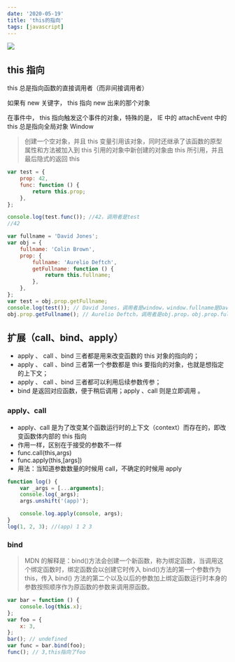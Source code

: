 ```yaml
---
date: '2020-05-19'
title: 'this的指向'
tags: [javascript]
---
```


![](https://cdn.jsdelivr.net/gh/funnypan/pics@master/img/20200413141906.png)

## this 指向

this 总是指向函数的直接调⽤者（⽽⾮间接调⽤者）

如果有 new 关键字， this 指向 new 出来的那个对象

在事件中， this 指向触发这个事件的对象，特殊的是， IE 中的 attachEvent 中的 this 总是指向全局对象 Window

> 创建⼀个空对象，并且 this 变量引⽤该对象，同时还继承了该函数的原型属性和⽅法被加⼊到 this 引⽤的对象中新创建的对象由 this 所引⽤，并且最后隐式的返回 this

```javascript
var test = {
	prop: 42,
	func: function () {
		return this.prop;
	},
};

console.log(test.func()); //42，调用者是test
//42

var fullname = 'David Jones';
var obj = {
	fullname: 'Colin Brown',
	prop: {
		fullname: 'Aurelio Deftch',
		getFullname: function () {
			return this.fullname;
		},
	},
};
var test = obj.prop.getFullname;
console.log(test()); // David Jones，调用者是window，window.fullname是David Jones
obj.prop.getFullname(); // Aurelio Deftch，调用者是obj.prop，obj.prop.fullname是Aurelio Deftch
```

## 扩展（call、bind、apply）

-   apply 、 call 、bind 三者都是用来改变函数的 this 对象的指向的；
-   apply 、 call 、bind 三者第一个参数都是 this 要指向的对象，也就是想指定的上下文；
-   apply 、 call 、bind 三者都可以利用后续参数传参；
-   bind 是返回对应函数，便于稍后调用；apply 、call 则是立即调用 。

### apply、call

-   apply、call 是为了改变某个函数运行时的上下文（context）而存在的，即改变函数体内部的 this 指向
-   作用一样，区别在于接受的参数不一样
-   func.call(this,args)
-   func.apply(this,[args])
-   用法：当知道参数数量的时候用 call，不确定的时候用 apply

```javascript
function log() {
	var _args = [...arguments];
	console.log(_args);
	args.unshift('(app)');

	console.log.apply(console, args);
}
log(1, 2, 3); //(app) 1 2 3
```

### bind

> MDN 的解释是：bind()方法会创建一个新函数，称为绑定函数，当调用这个绑定函数时，绑定函数会以创建它时传入 bind()方法的第一个参数作为 this，传入 bind() 方法的第二个以及以后的参数加上绑定函数运行时本身的参数按照顺序作为原函数的参数来调用原函数。

```javascript
var bar = function () {
	console.log(this.x);
};
var foo = {
	x: 3,
};
bar(); // undefined
var func = bar.bind(foo);
func(); // 3,this指向了foo
```
